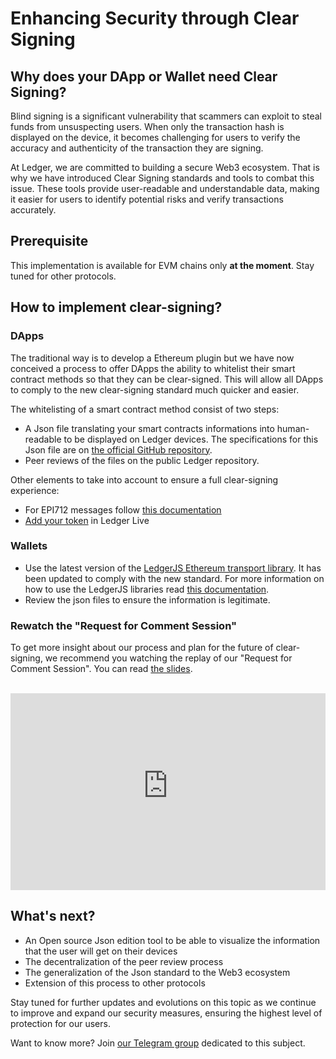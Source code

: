 # Enhancing Security through Clear Signing


## Why does your DApp or Wallet need Clear Signing?

Blind signing is a significant vulnerability that scammers can exploit to steal funds from unsuspecting users. When only the transaction hash is displayed on the device, it becomes challenging for users to verify the accuracy and authenticity of the transaction they are signing.

At Ledger, we are committed to building a secure Web3 ecosystem. That is why we have introduced Clear Signing standards and tools to combat this issue. These tools provide user-readable and understandable data, making it easier for users to identify potential risks and verify transactions accurately.

## Prerequisite

This implementation is available for EVM chains only **at the moment**. Stay tuned for other protocols.

## How to implement clear-signing?

### DApps

The traditional way is to develop a Ethereum plugin but we have now conceived a process to offer DApps the ability to whitelist their smart contract methods so that they can be clear-signed. This will allow all DApps to comply to the new clear-signing standard much quicker and easier.

The whitelisting of a smart contract method consist of two steps:

- A Json file translating your smart contracts informations into human-readable to be displayed on Ledger devices. The specifications for this Json file are on [the official GitHub repository](https://github.com/LedgerHQ/clear-signing-format-spec/blob/master/spec.md). 
- Peer reviews of the files on the public Ledger repository.

Other elements to take into account to ensure a full clear-signing experience:

- For EPI712 messages follow [this documentation](./tokens/eip712-messages#what-to-do-to-clear-sign-eip-712-messages-for-your-dapp)
- [Add your token](./tokens/integrating-tokens) in Ledger Live


### Wallets

- Use the latest version of the [LedgerJS Ethereum transport library](https://github.com/LedgerHQ/ledger-live/tree/b2163a6eaafd46390d4a14bad8e62fcc10454c05/libs/ledgerjs/packages/hw-app-eth). It has been updated to comply with the new standard. For more information on how to use the LedgerJS libraries read [this documentation](./connectivity/ledgerJS).
- Review the json files to ensure the information is legitimate. 

### Rewatch the "Request for Comment Session"

To get more insight about our process and plan for the future of clear-signing, we recommend you watching the replay of our "Request for Comment Session". You can read [the slides](https://www.keepandshare.com/doc13/view.php?id=32202&da=y).

<br/>

<iframe width="100%" height="315" src="https://www.youtube-nocookie.com//embed/-O7aX6vUvs8?si=ypUZmsQyyGPYcNn7" title="YouTube video player" frameBorder="0" allow="accelerometer; autoplay; clipboard-write; encrypted-media; gyroscope; picture-in-picture" allowFullScreen></iframe>


## What's next?

- An Open source Json edition tool to be able to visualize the information that the user will get on their devices
- The decentralization of the peer review process
- The generalization of the Json standard to the Web3 ecosystem 
- Extension of this process to other protocols

Stay tuned for further updates and evolutions on this topic as we continue to improve and expand our security measures, ensuring the highest level of protection for our users. 

Want to know more? Join [our Telegram group](https://t.me/+Saw4M8DRA_5mZTk0 ) dedicated to this subject. 





